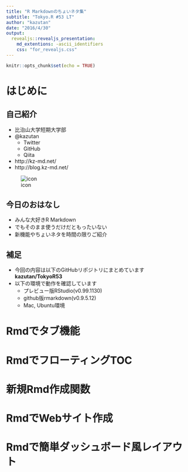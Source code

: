 ```yaml
---
title: "R Markdownのちょいネタ集"
subtitle: "Tokyo.R #53 LT"
author: "kazutan"
date: "2016/4/30"
output:
  revealjs::revealjs_presentation:
    md_extentions: -ascii_identifiers
    css: "for_revealjs.css"
---
```


```r
knitr::opts_chunk$set(echo = TRUE)

```

# はじめに

## 自己紹介

<div class="column1">
- 比治山大学短期大学部
- @kazutan
    - Twitter
    - GitHub
    - Qiita
- http://kz-md.net/
- http://blog.kz-md.net/
</div>
<div class="column2">
![icon](pics/user.png)
</div>

## 今日のおはなし

- みんな大好きR Markdown
- でもそのまま使うだけだともったいない
- 新機能やちょいネタを時間の限りご紹介

## 補足

- 今回の内容は以下のGitHubリポジトリにまとめています  
**kazutan/TokyoR53**
- 以下の環境で動作を確認しています
    - プレビュー版RStudio(v0.99.1130)
    - github版rmarkdown(v0.9.5.12)
    - Mac, Ubuntu環境

# Rmdでタブ機能

# RmdでフローティングTOC

# 新規Rmd作成関数

# RmdでWebサイト作成

# Rmdで簡単ダッシュボード風レイアウト